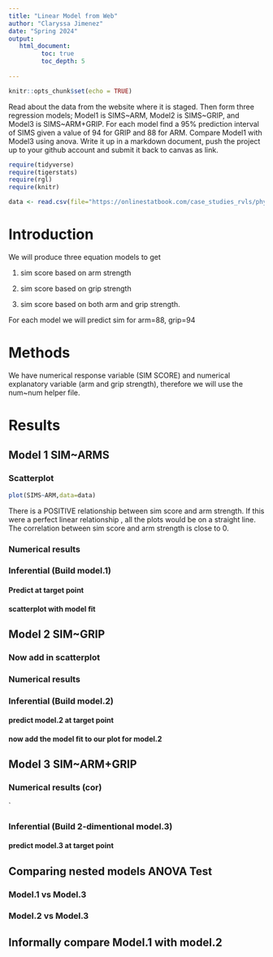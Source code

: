 ```yaml
---
title: "Linear Model from Web"
author: "Claryssa Jimenez"
date: "Spring 2024"
output:
   html_document:
         toc: true
         toc_depth: 5
        
---
```


```r
knitr::opts_chunk$set(echo = TRUE)
```

Read about the data from the website where it is staged.  Then form three regression models; Model1 is SIMS~ARM, Model2 is SIMS~GRIP, and Model3 is SIMS~ARM+GRIP. For each model find a 95% prediction interval of SIMS given a value of 94  for GRIP and 88 for ARM. Compare Model1 with Model3 using anova. Write it up in a markdown document, push the project up to your github account and submit it back to canvas as link. 

 


```r
require(tidyverse)
require(tigerstats)
require(rgl)
require(knitr)

```

```r
data <- read.csv(file="https://onlinestatbook.com/case_studies_rvls/physical_strength/data.txt",sep="",header=TRUE)  

```

# Introduction

 We will produce three equation models to get
 
 1. sim score based on arm strength 
 
 2. sim score based on grip strength
 
 3. sim score based on both arm and grip strength. 
 
 For each model we will predict sim for arm=88, grip=94
 
 
# Methods

We have numerical response variable (SIM SCORE) and numerical explanatory variable (arm and grip strength), therefore we will use the num~num helper file. 

# Results

## Model 1 SIM~ARMS

### Scatterplot

```r
plot(SIMS~ARM,data=data)
```

There is a POSITIVE relationship between sim score and arm strength. 
If this were a perfect linear relationship , all the plots would be on a straight line. The correlation between sim score and arm strength is close to 0. 

### Numerical results


### Inferential  (Build model.1)

#### Predict at target point


#### scatterplot with model fit
  

## Model 2 SIM~GRIP

### Now add in scatterplot


### Numerical results 


### Inferential  (Build model.2)
  

#### predict model.2 at target point

#### now add the model fit to our plot for model.2
  


## Model 3 SIM~ARM+GRIP

### Numerical results (cor)

`
  
### Inferential  (Build 2-dimentional model.3)

#### predict model.3 at target point
  

## Comparing nested models ANOVA Test

### Model.1 vs Model.3
### Model.2 vs Model.3

## Informally compare Model.1 with model.2

